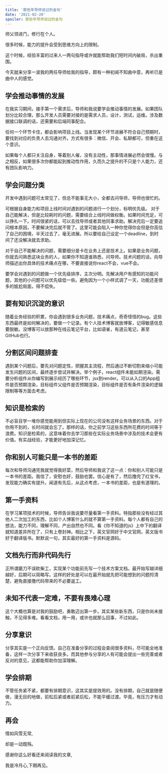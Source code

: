 ```yaml
---
title: '那些年导师说过的金句'
date: '2021-02-20'
spoiler: 那些年导师说过的金句
---
```



师父领进门，修行在个人。



很多时候，能力的提升会受到思维方向上的限制。


这个时候，经验丰富的过来人一两句指导或许就能帮助我们短时间内破局，杀出重围。


今天就来分享一波我的两任导师给我的指导，颇有一种初闻不知曲中意，再听已是曲中人的感觉。


## 学会推动事情的发展



在我实习期间，接手第一个需求后，导师和我说要学会推动事情的发展。如果团队划分比较合理，那么开发人员需要对接的是需求人员，设计，测试，运维。涉及数据接口联调的话，还需要和后端同事配合。


任何一个环节卡住，都会影响项目上线。当发现某个环节进展不符合自己预期时，要找到对应的负责人去沟通对齐。方式有很多：微信、开会、私聊都可，但重在这个意识。


如果每个人都只关注自身，等着别人催，没有主动性，那事情进展必然会很慢。与之相反，如果很多次你都能起到推动性作用，久而久之提升的不只是个人能力，还有团队影响力。


## 学会问题分类



开发中遇到问题可太常见了，但总不能事无大小，全都去问导师，导师也很忙的。


可根据自身能力和项目上线时间对遇到的问题进行一个划分，标明优先级。
对于自己能解决，但是比较耗时的问题，需要结合上线时间做权衡。如果时间充足，可以挣扎一下。时间很紧的话，可以去找导师或者其他同事求助。解决完后一定要追问根本原因，不要解决完后就不管了。这里可能会陷入一种你觉得你会但是你高估了自己的困境，半天过去了，毫无进展。所以要给自己设定一个deadline，到时间了还没解决就去求助。


对于自己不能解决的问题，需要细分是卡在业务上还是技术上。如果是业务问题，你就去问熟悉这块业务的人，如果你不知道谁熟悉，问导师。技术问题的话，向导师描述出你具体的技术痛点在哪，不要直接说你react不会，vue不会。


要学会对遇到的问题做一个优先级排序，主次分明。先解决用户有感知的功能问题，其他的小问题可以优先级低一些。避免因为一个小样式调了一天，功能还差很多的尴尬局面，得不偿失。




## 要有知识沉淀的意识



随着业务经验的积累，你会遇到很多业务问题，技术痛点，奇奇怪怪的bug。这些东西最终是如何解决的，要做一个记录。有个人技术博客就放博客，记得敏感信息要脱敏。没博客可以放那种在线云笔记平台，比如语雀，有道云笔记，甚至GitHub也行。


## 分割区间问题排查



遇到某个问题后，要先对问题定性，把握其主流程，然后通过不断切割来缩小可能发生问题的区间，最终逐步尝试并解决。举个例子，react组件未能如期渲染。需要分析组件从你编写到展示经历了哪些环节，jsx到render。可以从入口的App组件是否预期渲染，目标组件父组件是否预期渲染，目标组件是否有条件渲染的逻辑限制等等方面去考虑。


## 知识是检索的



不必盲目学一堆你感觉能用到但实际上现在的公司没有这样业务场景的东西。对于你用不到的，长时间就会忘了。那样的话，你之前学习这些东西所花费的时间等于浪费。知识是检索的，这意味着你去学习那些在实际业务场景中涉及的技术会更有价值。有实战经验，才能更好地加深记忆。


## 你和别人可能只是一本书的差距



每次和导师沟通完我就觉得我好菜，然后导师和我说了这一点：你和别人可能只是一本书的差距。我信了，安慰也好，鼓励也罢。信心是有了，然后撸完了红宝书，发现能力确实有提升。闻道有先后，从这点考虑，一本书的差距，也是有道理的。


## 第一手资料



在学习某项技术的时候，导师告诉我说要尽量看第一手资料。特指那些没有经过其他人二次加工的东西，比如个人博客什么的就不算第一手资料。每个人都有自己的想法，能力不同，理解不同，产出自然也不同。看《你不知道的js》上中下的翻译就知道差异所在了，只有上卷封神。相比之下，英文官网好于中文官网，英文版书好于翻译版书。默默说一句，其实最好的第一手资料是源码。


## 文档先行而非代码先行



正所谓磨刀不误砍柴工，实现某个功能前先写一个技术方案文档。最开始写越详细越好，后期可以简略写。这样的好处是可以在最开始就先把可能想到的问题捋清楚，避免直接撸代码带来的不必要返工。


## 未知不代表一定难，不要有畏难心理



这个大概也算是对我的鼓励吧，勇敢迈出第一步。其实某些新东西，只是你尚未接触，不见得多难。看看文档，用一用，或许也就那么回事，不过如此。


## 分享意识



分享其实是一个正向反馈。自己在准备分享的过程会查阅很多资料，尽可能全地准备，这样一次分享下来收获良多。而其他参与分享的人有可能会提出一些完善或者反对的意见，这都能帮助你加深理解。


## 学会排期



不管任务紧不紧，都要有排期意识，这其实是提效用的。没有排期，自己就是随便做，漫无目的地做，前松后紧或者前紧后松，不能平缓过渡。毕竟，有压力才有动力。

## 再会

情如风雪无常,

却是一动既殇。

感谢你这么好看还来阅读我的文章,

我是冷月心,下期再见。
​